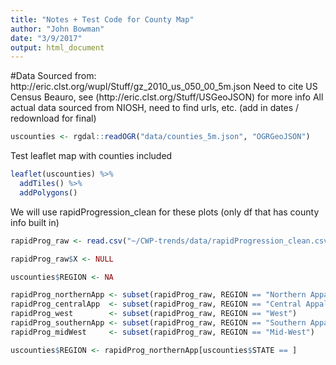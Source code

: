 ```yaml
---
title: "Notes + Test Code for County Map"
author: "John Bowman"
date: "3/9/2017"
output: html_document
---
```


#Data
Sourced from: http://eric.clst.org/wupl/Stuff/gz_2010_us_050_00_5m.json
Need to cite US Census Beauro, see (http://eric.clst.org/Stuff/USGeoJSON) for more info
All actual data sourced from NIOSH, need to find urls, etc. (add in dates / redownload for final)
```r
uscounties <- rgdal::readOGR("data/counties_5m.json", "OGRGeoJSON")
```

Test leaflet map with counties included
```r
leaflet(uscounties) %>%
  addTiles() %>%
  addPolygons()
```

We will use rapidProgression_clean for these plots (only df that has county info built in)
```r
rapidProg_raw <- read.csv("~/CWP-trends/data/rapidProgression_clean.csv")

rapidProg_raw$X <- NULL
```

```r
uscounties$REGION <- NA

rapidProg_northernApp <- subset(rapidProg_raw, REGION == "Northern Appalachia")
rapidProg_centralApp  <- subset(rapidProg_raw, REGION == "Central Appalachia")
rapidProg_west        <- subset(rapidProg_raw, REGION == "West")
rapidProg_southernApp <- subset(rapidProg_raw, REGION == "Southern Appalachia")
rapidProg_midWest     <- subset(rapidProg_raw, REGION == "Mid-West")

uscounties$REGION <- rapidProg_northernApp[uscounties$STATE == ]
```

